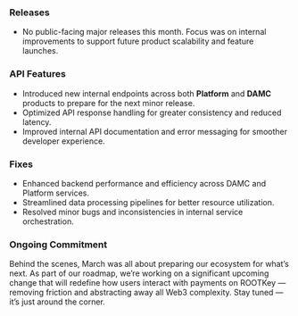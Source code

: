 <Accordion title="March 2025" defaultOpen>

  ### Releases
  - No public-facing major releases this month. Focus was on internal improvements to support future product scalability and feature launches.

  ### API Features
  - Introduced new internal endpoints across both **Platform** and **DAMC** products to prepare for the next minor release.
  - Optimized API response handling for greater consistency and reduced latency.
  - Improved internal API documentation and error messaging for smoother developer experience.

  ### Fixes
  - Enhanced backend performance and efficiency across DAMC and Platform services.
  - Streamlined data processing pipelines for better resource utilization.
  - Resolved minor bugs and inconsistencies in internal service orchestration.

  ### Ongoing Commitment
  Behind the scenes, March was all about preparing our ecosystem for what’s next. As part of our roadmap, we’re working on a significant upcoming change that will redefine how users interact with payments on ROOTKey — removing friction and abstracting away all Web3 complexity. Stay tuned — it’s just around the corner.

</Accordion>